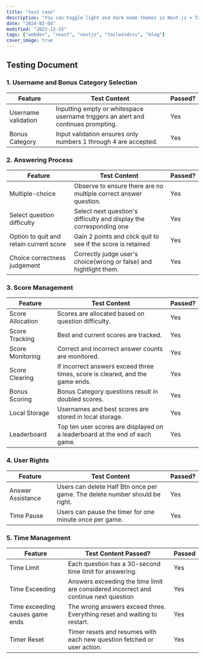```yaml
---
title: "test case"
description: "You can toggle light and dark mode themes in Next.js + TailwindCSS while avoiding a page flicker."
date: "2024-02-04"
modified: "2023-12-15"
tags: ["webdev", "react", "nextjs", "tailwindcss", "blog"]
cover_image: true
---
```


## Testing Document

### 1. Username and Bonus Category Selection

| Feature             | Test Content                                                                      | Passed? |
| ------------------- | --------------------------------------------------------------------------------- | ------- |
| Username validation | Inputting empty or whitespace username triggers an alert and continues prompting. | Yes     |
| Bonus Category      | Input validation ensures only numbers 1 through 4 are accepted.                   | Yes     |

### 2. Answering Process

| Feature                                 | Test Content                                                        | Passed? |
| --------------------------------------- | ------------------------------------------------------------------- | ------- |
| Multiple-choice                         | Observe to ensure there are no multiple correct answer question.    | Yes     |
| Select question difficulty              | Select next question's difficulty and display the corresponding one | Yes     |
| Option to quit and retain current score | Gain 2 points and click quit to see if the score is retained        | Yes     |
| Choice correctness judgement            | Correctly judge user's choice(wrong or false) and hightlight them.  | Yes     |

### 3. Score Management

| Feature          | Test Content                                                                  | Passed? |
| ---------------- | ----------------------------------------------------------------------------- | ------- |
| Score Allocation | Scores are allocated based on question difficulty.                            | Yes     |
| Score Tracking   | Best and current scores are tracked.                                          | Yes     |
| Score Monitoring | Correct and incorrect answer counts are monitored.                            | Yes     |
| Score Clearing   | If incorrect answers exceed three times, score is cleared, and the game ends. | Yes     |
| Bonus Scoring    | Bonus Category questions result in doubled scores.                            | Yes     |
| Local Storage    | Usernames and best scores are stored in local storage.                        | Yes     |
| Leaderboard      | Top ten user scores are displayed on a leaderboard at the end of each game.   | Yes     |

### 4. User Rights

| Feature           | Test Content                                                                | Passed? |
| ----------------- | --------------------------------------------------------------------------- | ------- |
| Answer Assistance | Users can delete Half Btn once per game. The delete number should be right. | Yes     |
| Time Pause        | Users can pause the timer for one minute once per game.                     | Yes     |

### 5. Time Management

| Feature                         | Test Content Passed?                                                                 | Passed |
| ------------------------------- | ------------------------------------------------------------------------------------ | ------ |
| Time Limit                      | Each question has a 30-second time limit for answering.                              | Yes    |
| Time Exceeding                  | Answers exceeding the time limit are considered incorrect and continue next question | Yes    |
| Time exceeding causes game ends | The wrong answers exceed three. Everything reset and waiting to restart.             | Yes    |
| Timer Reset                     | Timer resets and resumes with each new question fetched or user action.              | Yes    |
